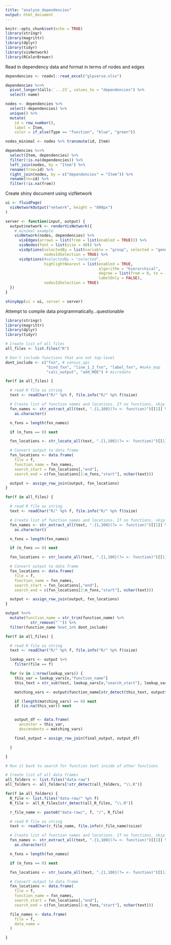 ---
title: "analyze_dependencies"
output: html_document
---

```{r setup, include=FALSE}
knitr::opts_chunk$set(echo = TRUE)
library(stringr)
library(magrittr)
library(dplyr)
library(tidyr)
library(visNetwork)
library(RColorBrewer)
```

Read in dependency data and format in terms of nodes and edges
```{r}
dependencies <- readxl::read_excel("glpverse.xlsx")

dependencies %<>%
  pivot_longer(Calls:`...23`, values_to = "dependencies") %>%
  select(-name) 

nodes <- dependencies %>%
  select(-dependencies) %>%
  unique() %>%
  mutate(
    id = row_number(),
    label = Item,
    color = if_else(Type == "function", "blue", "green"))

nodes_minimal <- nodes %>% transmute(id, Item)

dependencies %<>%
  select(Item, dependencies) %>%
  filter(!is.na(dependencies)) %>%
  left_join(nodes, by = "Item") %>%
  rename(from=id) %>%
  right_join(nodes, by = c("dependencies" = "Item")) %>%
  rename(to=id) %>%
  filter(!is.na(from))

```

Create shiny document using vizNetwork
```{r}
ui <- fluidPage(
  visNetworkOutput("network", height = "800px")
)

server <- function(input, output) {
  output$network <- renderVisNetwork({
    # minimal example
    visNetwork(nodes, dependencies) %>%
      visEdges(arrows = list(from = list(enabled = TRUE))) %>%
      visNodes(font = list(size = 40)) %>%
      visOptions(selectedBy = list(variable = "group", selected = "general_utils"),
                 nodesIdSelection = TRUE) %>%
      visOptions(#selectedBy = "selected",
                 highlightNearest = list(enabled = TRUE,
                                         algorithm = "hierarchical",
                                         degree = list(from = 0, to = 1),
                                         labelOnly = FALSE),
                 nodesIdSelection = TRUE)
  })
}

shinyApp(ui = ui, server = server)

```

Attempt to compile data programmatically...questionable
```{r eval=FALSE}
library(stringr)
library(magrittr)
library(dplyr)
library(tidyr)

# Create list of all files
all_files <- list.files("R")

# Don't include functions that are not top-level
dont_include <- c("fxn", # census_api
                  "bind_fxn", "line_1_2_fxn", "label_fxn", #make_map
                  "calc_output", "add_MOE") # microdata

for(f in all_files) {

  # read R file as string
  text <- readChar("R/" %p% f, file.info("R/" %p% f)$size)

  # Create list of function names and locations. If no functions, skip to next file.
  fxn_names <- str_extract_all(text, ".{1,100}(?= <- function)")[[1]] %>%
    as.character()

  n_fxns = length(fxn_names)

  if (n_fxns == 0) next

  fxn_locations <- str_locate_all(text, ".{1,100}(?= <- function)")[[1]]

  # Convert output to data frame
  fxn_locations <- data.frame(
    file = f,
    function_name = fxn_names,
    search_start = fxn_locations[,"end"],
    search_end = c(fxn_locations[2:n_fxns,"start"], nchar(text)))

  output <- assign_row_join(output, fxn_locations)
}

for(f in all_files) {

  # read R file as string
  text <- readChar("R/" %p% f, file.info("R/" %p% f)$size)

  # Create list of function names and locations. If no functions, skip to next file.
  fxn_names <- str_extract_all(text, ".{1,100}(?= <- function)")[[1]] %>%
    as.character()

  n_fxns = length(fxn_names)

  if (n_fxns == 0) next

  fxn_locations <- str_locate_all(text, ".{1,100}(?= <- function)")[[1]]

  # Convert output to data frame
  fxn_locations <- data.frame(
    file = f,
    function_name = fxn_names,
    search_start = fxn_locations[,"end"],
    search_end = c(fxn_locations[2:n_fxns,"start"], nchar(text)))

  output <- assign_row_join(output, fxn_locations)
}

output %<>%
  mutate(function_name = str_trim(function_name) %>%
           str_remove("`")) %>%
  filter(function_name %not_in% dont_include)

for(f in all_files) {

  # read R file as string
  text <- readChar("R/" %p% f, file.info("R/" %p% f)$size)

  lookup_vars <- output %>%
    filter(file == f)

  for (v in 1:nrow(lookup_vars)) {
    this_var = lookup_vars[v,"function_name"]
    this_text = str_sub(text, lookup_vars[v,"search_start"], lookup_vars[v,"search_end"])

    matching_vars <- output$function_name[str_detect(this_text, output$function_name)]

    if (length(matching_vars) == 0) next
    if (is.na(this_var)) next


    output_df <- data.frame(
      ancestor = this_var,
      descendents = matching_vars)

    final_output = assign_row_join(final_output, output_df)

  }

}

# Run it back to search for function text inside of other functions

# Create list of all data frames
all_folders <- list.files("data-raw")
all_folders <- all_folders[!str_detect(all_folders, "\\.R")]

for(f in all_folders) {
  R_file <- list.files("data-raw/" %p% f)
  R_file <- all_R_files[str_detect(all_R_files, "\\.R")]

  r_file_name <- paste0("data-raw/", f, "/", R_file)

  # read R file as string
  text <- readChar(r_file_name, file.info(r_file_name)$size)

  # Create list of function names and locations. If no functions, skip to next file.
  fxn_names <- str_extract_all(text, ".{1,100}(?= <- function)")[[1]] %>%
    as.character()

  n_fxns = length(fxn_names)

  if (n_fxns == 0) next

  fxn_locations <- str_locate_all(text, ".{1,100}(?= <- function)")[[1]]

  # Convert output to data frame
  fxn_locations <- data.frame(
    file = f,
    function_name = fxn_names,
    search_start = fxn_locations[,"end"],
    search_end = c(fxn_locations[2:n_fxns,"start"], nchar(text)))

  file_names <- data.frame(
    file = f,
    data_name =
  )

}



```
